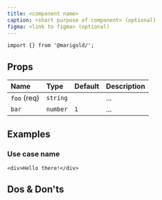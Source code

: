 ```yaml
---
title: <component name>
caption: <short purpose of component> (optional)
figma: <link to figma> (optional)
---
```


<!-- longer description about capabilities and usage of the component -->

```tsx onlyCode
import {} from '@marigold/';
```

## Props

<!-- list all props with values and description -->

| Name        | Type     | Default | Description |
| :---------- | :------- | :------ | :---------- |
| `foo` (req) | `string` |         | ...         |
| `bar`       | `number` | `1`     | ...         |

## Examples

<!-- show some cases and scenarios how the component can be used -->

### Use case name

<!-- describe the use case -->

```tsx
<div>Hello there!</div>
```

## Dos & Don'ts

<!-- rules of behaviour -->

